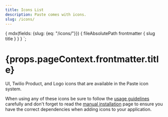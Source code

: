 ```yaml
---
title: Icons List
description: Paste comes with icons.
slug: /icons/
---
```



  {
    mdx(fields: {slug: {eq: "/icons/"}}) {
      fileAbsolutePath
      frontmatter {
        slug
        title
      }
    }
  }
`;

<contentwrapper>
<content>

<h1>{props.pageContext.frontmatter.title}</h1>

<P variant="lead">UI, Twilio Product, and Logo icons that are available in the Paste icon system.</P>

When using any of these icons be sure to follow the [usage guidelines](/icons/usage-guidelines) carefully and don't forget to read the [manual installation](/getting-started/manual-installation) page to ensure you have the correct dependencies when adding icons to your application.

</content>
</contentwrapper>

<IconsList />
